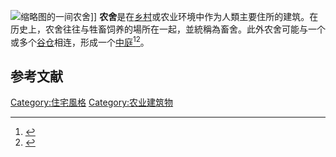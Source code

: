 {{Expand language|1=en|time=2021-03-21T01:13:54+00:00}}
[[File:Einsiedeln_IMG_2819.JPG|缩略图]]的一间农舍]]
'''农舍'''是在[[乡村|乡村]]或农业环境中作为人類主要住所的建筑。在历史上，农舍往往与牲畜饲养的場所在一起，並統稱為畜舍。此外农舍可能与一个或多个[[穀倉|谷仓]]相连，形成一个[[中庭|中庭]]<ref name="Airs">{{Cite book|last=Airs|first=Malcolm|editor-last=Jones|editor-first=Norman|editor2-last=Tittler|editor2-first=Robert|title=26: Architecture, Politics and Society|date=2004|publisher=Blackwell Publishing Ltd|location=Oxford, UK|isbn=978-0-631-23618-4|pages=483–486|url=http://au.wiley.com/WileyCDA/WileyTitle/productCd-063123618X.html|accessdate=4 August 2015}}</ref><ref name="Ashby">{{Cite book|last=Ashby|first=Wallace|title=Farmhouse plans|date=1934|publisher=U.S. Dept. of Agriculture|location=Washington, D.C|url=http://babel.hathitrust.org/cgi/pt?id=uiug.30112019286936|accessdate=4 August 2015}}</ref>。

==参考文献==
{{reflist}}

[[Category:住宅風格|Category:住宅風格]]
[[Category:农业建筑物|Category:农业建筑物]]
